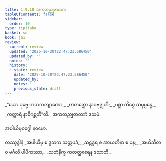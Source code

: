 ```yaml
---
title: 1.9.10 အကတညုဇာတက
tableOfContents: false
sidebar:
  order: 10
type: tipitaka
basket: su
book: ja1
review:
  current: review
  updated: '2025-10-20T22:47:23.586450'
  updated_by: ''
  notes: ''
  history:
  - state: review
    date: '2025-10-20T22:47:23.586450'
    updated_by: ''
    notes: ''
    previous_state: draft
---
```



<DynamicBreadcrumb />


<ReviewStatus review={frontmatter.review} showDetails={true} />

<HypothesisAnnotation frontmatter={frontmatter} />

<Division number="90" book="ja1" e="ch" v="22" p="21">

<Paragraph number="198" type="verses" book="ja1">
_“ယော ပုဗ္ဗေ ကတကလျာဏော,_  
_ကတတ္ထော နာဝဗုဇ္ဈတိ;_  
_ပစ္ဆာ ကိစ္စေ သမုပ္ပန္နေ,_  
_ကတ္တာရံ နာဓိဂစ္ဆတီ”တိ._  


</Paragraph>
</Division>

<Paragraph number="199" type="center" book="ja1">
အကတညုဇာတကံ ဒသမံ.

  
အပါယိမှဝဂ္ဂေါ နဝမော.



</Paragraph>

<Paragraph number="200" type="center" book="ja1">
တဿုဒ္ဒါနံ


</Paragraph>

<Paragraph number="201" type="verses" book="ja1">
_အပါယိမှ စ ဒူဘက သတ္တပဒံ,_  
_ဆဠဒွရ စ အာယတိနာ စ ပုန;_  
_အဟိသီလဝ မင်္ဂလိ ပါပိကဿာ,_  
_သတံနိက္ခ ကတတ္ထဝရေန ဒသာတိ._
</Paragraph>